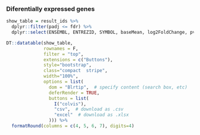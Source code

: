 ### Diferentially expressed genes

```r
show_table = result_ids %>% 
  dplyr::filter(padj <= fdr) %>%
  dplyr::select(ENSEMBL, ENTREZID, SYMBOL, baseMean, log2FoldChange, pvalue, padj)

DT::datatable(show_table,
              rownames = F,
              filter = "top",
              extensions = c("Buttons"),
              style="bootstrap",
              class="compact  stripe",
              width="100%",
              options = list(
                dom = "Blrtip",  # specify content (search box, etc)
                deferRender = TRUE,
                buttons = list(
                  I("colvis"),
                  "csv",  # download as .csv
                  "excel"  # download as .xlsx
                ))) %>%
  formatRound(columns = c(4, 5, 6, 7), digits=4)
```
